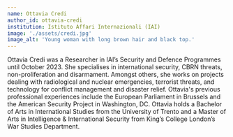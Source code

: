 ```yaml
---
name: Ottavia Credi
author_id: ottavia-credi
institution: Istituto Affari Internazionali (IAI)
image: './assets/credi.jpg'
image_alt: 'Young woman with long brown hair and black top.'
---
```


Ottavia Credi was a Researcher in IAI’s Security and Defence Programmes until October 2023. She specialises in international security, CBRN threats, non-proliferation and disarmament. Amongst others, she works on projects dealing with radiological and nuclear emergencies, terrorist threats, and technology for conflict management and disaster relief. Ottavia's previous professional experiences include the European Parliament in Brussels and the American Security Project in Washington, DC. Ottavia holds a Bachelor of Arts in International Studies from the University of Trento and a Master of Arts in Intelligence & International Security from King’s College London’s War Studies Department.
